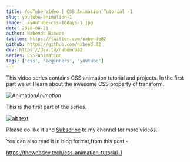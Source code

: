 ```yaml
---
title: YouTube Video | CSS Animation Tutorial -1
slug: youtube-animation-1
image: ./youtube-css-10days-1.jpg
date: 2020-08-21
author: Nabendu Biswas
twitter: https://twitter.com/nabendu82
github: https://github.com/nabendu82
dev: https://dev.to/nabendu82
series: CSS-Animation
tags: ['css', 'beginners', 'youtube']
---
```


This video series contains CSS animation tutorial and projects. In the first part we will learn about the awesome CSS property of transform.

<div className={styles.image__small}>

![Animation](https://res.cloudinary.com/dxkxvfo2o/image/upload/v1598295331/css-animation-1_tne7wt.gif)*Animation*

</div>

This is the first part of the series.

<div className={styles.image__small}>

[![alt text](https://res.cloudinary.com/dxkxvfo2o/image/upload/v1598295539/css-animation_llyqzz.png)](https://youtu.be/tNjEyw0bu10 "CSS Animation-1")

</div>

Please do like it and [Subscribe](https://www.youtube.com/channel/UCRf7mazcufqZxd2pR3oQJuQ?sub_confirmation=1) to my channel for more videos.

You can also read it in blog format,from this post -

https://thewebdev.tech/css-animation-tutorial-1

